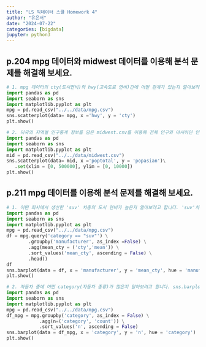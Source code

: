 ```yaml
---
title: "LS 빅데이터 스쿨 Homework 4"
author: "유은서"
date: "2024-07-22"
categories: [bigdata]
jupyter: python3
---
```


## p.204 mpg 데이터와 midwest 데이터를 이용해 분석 문제를 해결해 보세요.

```python
# 1. mpg 데이터의 cty(도시연비)와 hwy(고속도로 연비)간에 어떤 관계가 있는지 알아보려고 합니다. x축은 hwy로 된 산점도를 만들어 보세요.
import pandas as pd
import seaborn as sns
import matplotlib.pyplot as plt
mpg = pd.read_csv("../../data/mpg.csv")
sns.scatterplot(data= mpg, x ='hwy', y = 'cty')
plt.show()

```
```python
# 2. 미국의 지역별 인구통계 정보를 담은 midwest.csv를 이용해 전체 인구와 아시아인 인구 간에 어떤 관계가 있는지 알아보려고 합니다. x축은 poptotal(전체인구), y축은 popasian(아시아인 인구)으로 된 산점도를 만들어 보세요. 전체 인구는 50만 명 이하, 아시아인 인구는 1만 명 이하인 지역만 산점도에 표시되게 설정하세요.
import pandas as pd
import seaborn as sns
import matplotlib.pyplot as plt
mid = pd.read_csv("../../data/midwest.csv")
sns.scatterplot(data= mid, x ='poptotal', y = 'popasian')\
   .set(xlim = [0, 500000], ylim = [0, 10000])
plt.show()
```
## p.211 mpg 데이터를 이용해 분석 문제를 해결해 보세요.
```python
# 1. 어떤 회사에서 생산한 'suv' 차종의 도시 연비가 높은지 알아보려고 합니다. 'suv'차종을 대상으로 cty(도시 연비) 평균이 가장 높은 회사 다섯 곳을 막대 그래프로 표현해 보세요. 막대는 연비가 높은 순으로 정렬하세요.
import pandas as pd
import seaborn as sns
import matplotlib.pyplot as plt
mpg = pd.read_csv("../../data/mpg.csv")
df = mpg.query('category == "suv"') \
        .groupby('manufacturer', as_index =False) \
        .agg(mean_cty = ('cty','mean')) \
        .sort_values('mean_cty', ascending = False) \
        .head()
df
sns.barplot(data = df, x = 'manufacturer', y = 'mean_cty', hue = 'manufacturer')
plt.show()
```
```python
# 2. 자동차 중에 어떤 category(자동차 종류)가 많은지 알아보려고 합니다. sns.barplot()을 이용해 자동차 종류별 빈도를 표현한 막대 그래프를 만들어 보세요. 막대는 빈도가 높은 순으로 정렬하세요.
import pandas as pd
import seaborn as sns
import matplotlib.pyplot as plt
mpg = pd.read_csv("../../data/mpg.csv")
df_mpg = mpg.groupby('category', as_index = False) \
            .agg(n=('category', 'count')) \
            .sort_values('n', ascending = False)
sns.barplot(data = df_mpg, x = 'category', y = 'n', hue = 'category')
plt.show()

```